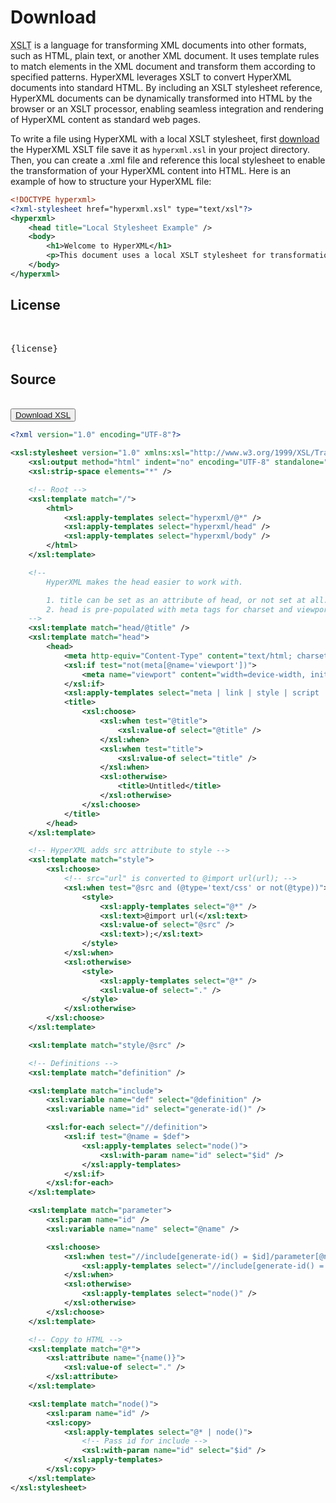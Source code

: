 
# Download

<abbr title="Extensible Stylesheet Language Transformations">XSLT</abbr> is a language for transforming XML documents
into other formats, such as HTML, plain text, or another XML document. It uses template rules to match elements in the
XML document and transform them according to specified patterns. HyperXML leverages XSLT to convert HyperXML documents
into standard HTML. By including an XSLT stylesheet reference, HyperXML documents can be dynamically transformed into
HTML by the browser or an XSLT processor, enabling seamless integration and rendering of HyperXML content as standard
web pages.

To write a file using HyperXML with a local XSLT stylesheet, first [download](#source) the HyperXML
XSLT file save it as `hyperxml.xsl` in your project directory. Then, you can create a .xml file and reference
this local stylesheet to enable the transformation of your HyperXML content into HTML. Here is an
example of how to structure your HyperXML file:

```xml filename="example.xml" copy
<!DOCTYPE hyperxml>
<?xml-stylesheet href="hyperxml.xsl" type="text/xsl"?>
<hyperxml>
    <head title="Local Stylesheet Example" />
    <body>
        <h1>Welcome to HyperXML</h1>
        <p>This document uses a local XSLT stylesheet for transformation.</p>
    </body>
</hyperxml>
```

## License

<br />
<pre>{license}</pre>

## Source

<br />
<Button type="button">
	<a href="/v1.xsl" download="hyperxml.xsl">
		Download XSL
	</a>
</Button>
<br />

```xml filename="hyperxml.xsl" copy showLineNumbers
<?xml version="1.0" encoding="UTF-8"?>

<xsl:stylesheet version="1.0" xmlns:xsl="http://www.w3.org/1999/XSL/Transform">
    <xsl:output method="html" indent="no" encoding="UTF-8" standalone="no" omit-xml-declaration="yes" />
    <xsl:strip-space elements="*" />

    <!-- Root -->
    <xsl:template match="/">
        <html>
            <xsl:apply-templates select="hyperxml/@*" />
            <xsl:apply-templates select="hyperxml/head" />
            <xsl:apply-templates select="hyperxml/body" />
        </html>
    </xsl:template>

    <!--
        HyperXML makes the head easier to work with.

        1. title can be set as an attribute of head, or not set at all.
        2. head is pre-populated with meta tags for charset and viewport.
    -->
    <xsl:template match="head/@title" />
    <xsl:template match="head">
        <head>
            <meta http-equiv="Content-Type" content="text/html; charset=UTF-8" />
            <xsl:if test="not(meta[@name='viewport'])">
                <meta name="viewport" content="width=device-width, initial-scale=1" />
            </xsl:if>
            <xsl:apply-templates select="meta | link | style | script | base" />
            <title>
                <xsl:choose>
                    <xsl:when test="@title">
                        <xsl:value-of select="@title" />
                    </xsl:when>
                    <xsl:when test="title">
                        <xsl:value-of select="title" />
                    </xsl:when>
                    <xsl:otherwise>
                        <title>Untitled</title>
                    </xsl:otherwise>
                </xsl:choose>
            </title>
        </head>
    </xsl:template>

    <!-- HyperXML adds src attribute to style -->
    <xsl:template match="style">
        <xsl:choose>
            <!-- src="url" is converted to @import url(url); -->
            <xsl:when test="@src and (@type='text/css' or not(@type))">
                <style>
                    <xsl:apply-templates select="@*" />
                    <xsl:text>@import url(</xsl:text>
                    <xsl:value-of select="@src" />
                    <xsl:text>);</xsl:text>
                </style>
            </xsl:when>
            <xsl:otherwise>
                <style>
                    <xsl:apply-templates select="@*" />
                    <xsl:value-of select="." />
                </style>
            </xsl:otherwise>
        </xsl:choose>
    </xsl:template>

    <xsl:template match="style/@src" />

    <!-- Definitions -->
    <xsl:template match="definition" />

    <xsl:template match="include">
        <xsl:variable name="def" select="@definition" />
        <xsl:variable name="id" select="generate-id()" />

        <xsl:for-each select="//definition">
            <xsl:if test="@name = $def">
                <xsl:apply-templates select="node()">
                    <xsl:with-param name="id" select="$id" />
                </xsl:apply-templates>
            </xsl:if>
        </xsl:for-each>
    </xsl:template>

    <xsl:template match="parameter">
        <xsl:param name="id" />
        <xsl:variable name="name" select="@name" />

        <xsl:choose>
            <xsl:when test="//include[generate-id() = $id]/parameter[@name = $name]">
                <xsl:apply-templates select="//include[generate-id() = $id]/parameter[@name = $name]/node()" />
            </xsl:when>
            <xsl:otherwise>
                <xsl:apply-templates select="node()" />
            </xsl:otherwise>
        </xsl:choose>
    </xsl:template>

    <!-- Copy to HTML -->
    <xsl:template match="@*">
        <xsl:attribute name="{name()}">
            <xsl:value-of select="." />
        </xsl:attribute>
    </xsl:template>

    <xsl:template match="node()">
        <xsl:param name="id" />
        <xsl:copy>
            <xsl:apply-templates select="@* | node()">
                <!-- Pass id for include -->
                <xsl:with-param name="id" select="$id" />
            </xsl:apply-templates>
        </xsl:copy>
    </xsl:template>
</xsl:stylesheet>
```

